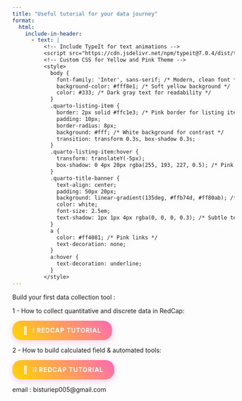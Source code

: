 ```yaml
---
title: "Useful tutorial for your data journey"
format:
  html:
    include-in-header: 
      - text: |
          <!-- Include TypeIt for text animations -->
          <script src="https://cdn.jsdelivr.net/npm/typeit@7.0.4/dist/typeit.min.js"></script>
          <!-- Custom CSS for Yellow and Pink Theme -->
          <style>
            body {
              font-family: 'Inter', sans-serif; /* Modern, clean font */
              background-color: #fff8e1; /* Soft yellow background */
              color: #333; /* Dark gray text for readability */
            }
            .quarto-listing-item {
              border: 2px solid #ffc1e3; /* Pink border for listing items */
              padding: 10px;
              border-radius: 8px;
              background: #fff; /* White background for contrast */
              transition: transform 0.3s, box-shadow 0.3s;
            }
            .quarto-listing-item:hover {
              transform: translateY(-5px);
              box-shadow: 0 4px 20px rgba(255, 193, 227, 0.5); /* Pink shadow */
            }
            .quarto-title-banner {
              text-align: center;
              padding: 50px 20px;
              background: linear-gradient(135deg, #ffb74d, #ff80ab); /* Gradient: yellow to pink */
              color: white;
              font-size: 2.5em;
              text-shadow: 1px 1px 4px rgba(0, 0, 0, 0.3); /* Subtle text shadow */
            }
            a {
              color: #ff4081; /* Pink links */
              text-decoration: none;
            }
            a:hover {
              text-decoration: underline;
            }
          </style>
---
```


Build your first data collection tool :

1 - How to collect quantitative and discrete data in RedCap:

<html>

<head>

```{=html}
<style>
        .logo-tutorial-button {
            display: inline-flex;
            align-items: center;
            background: linear-gradient(45deg, #FFD700, #FF69B4);
            color: white;
            padding: 12px 24px;
            border-radius: 20px;
            font-family: 'Inter', sans-serif;
            text-decoration: none;
            transition: all 0.3s ease;
            box-shadow: 0 4px 15px rgba(255,105,180,0.3);
            font-weight: bold;
            text-transform: uppercase;
            letter-spacing: 1px;
        }
        .logo-tutorial-button:hover {
            transform: scale(1.05);
            box-shadow: 0 6px 20px rgba(255,215,0,0.5);
            background: linear-gradient(45deg, #FFD700, #FF1493);
        }
        .logo-tutorial-button::before {
            content: '🎥';
            margin-right: 10px;
            font-size: 1.2em;
        }
    </style>
```
</head>

<body><a href="https://youtu.be/zWWHXvnTTBA" target="_blank" class="logo-tutorial-button"> I RedCap Tutorial </a></body>

</html>



2 - How to build calculated field & automated tools:

<html>

<head>

```{=html}
<style>
        .logo-tutorial-button {
            display: inline-flex;
            align-items: center;
            background: linear-gradient(45deg, #FFD700, #FF69B4);
            color: white;
            padding: 12px 24px;
            border-radius: 20px;
            font-family: 'Inter', sans-serif;
            text-decoration: none;
            transition: all 0.3s ease;
            box-shadow: 0 4px 15px rgba(222,105,180,0.3);
            font-weight: bold;
            text-transform: uppercase;
            letter-spacing: 1px;
        }
        .logo-tutorial-button:hover {
            transform: scale(1.05);
            box-shadow: 0 6px 20px rgba(222,215,0,0.5);
            background: linear-gradient(45deg, #FFD700, #FF1493);
        }
        .logo-tutorial-button::before {
            content: '🎥';
            margin-right: 10px;
            font-size: 1.2em;
        }
    </style>
```
</head>

<body><a href="https://youtu.be/aua_uhDR6mQ" target="_blank" class="logo-tutorial-button"> II RedCap Tutorial </a></body>

</html>

email : bisturiep005\@gmail.com
